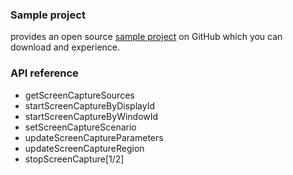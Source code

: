 <PlatformWrapper platform="unreal">

### Sample project

<Vg k="COMPANY" /> provides an open source <Vpl k="NAME" /> [sample project](https://github.com/AgoraIO/API-Examples/blob/main/windows/APIExample/APIExample/Advanced/ScreenShare/AgoraScreenCapture.cpp) on GitHub which you can download and experience.

### API reference

- <Link to="{{Global.API_REF_UE_ROOT}}/class_irtcengine.html#api_irtcengine_getscreencapturesources">getScreenCaptureSources</Link>

- <Link to="{{Global.API_REF_UE_ROOT}}/class_irtcengine.html#api_irtcengine_startscreencapturebydisplayid">startScreenCaptureByDisplayId</Link>

- <Link to="{{Global.API_REF_UE_ROOT}}/class_irtcengine.html#api_irtcengine_startscreencapturebywindowid">startScreenCaptureByWindowId</Link>

- <Link to="{{Global.API_REF_UE_ROOT}}/class_irtcengine.html#api_irtcengine_setscreencapturescenario">setScreenCaptureScenario</Link>

- <Link to="{{Global.API_REF_UE_ROOT}}/class_irtcengine.html#api_irtcengine_updatescreencaptureparameters">updateScreenCaptureParameters</Link>

- <Link to="{{Global.API_REF_UE_ROOT}}/class_irtcengine.html#api_irtcengine_updatescreencaptureregion">updateScreenCaptureRegion</Link>

- <Link to="{{Global.API_REF_UE_ROOT}}/class_irtcengine.html#api_irtcengine_stopscreencapture">stopScreenCapture[1/2]</Link>

</PlatformWrapper>